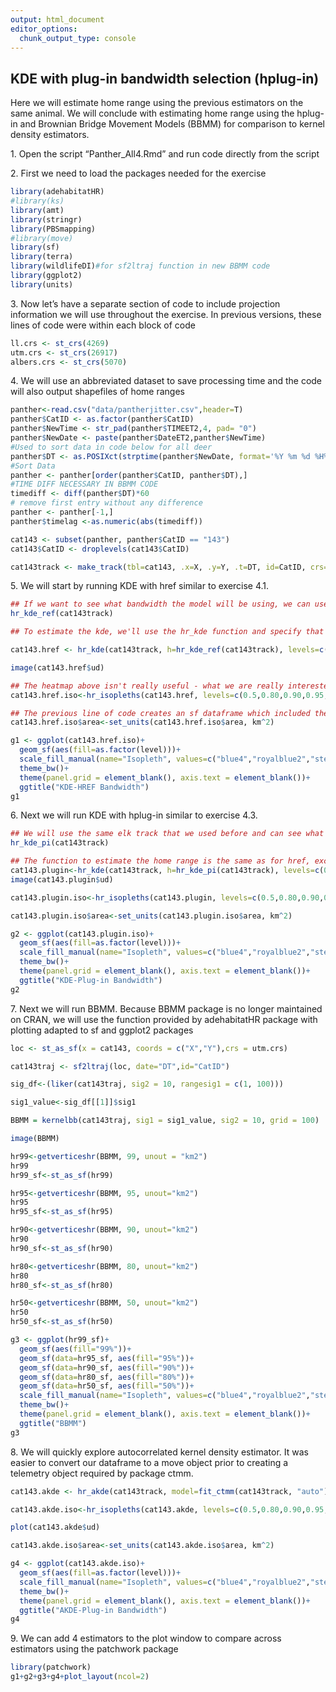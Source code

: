 ```yaml
---
output: html_document
editor_options: 
  chunk_output_type: console
---
```


## KDE with plug-in bandwidth selection (hplug-in)

Here we will estimate home range using the previous estimators on the same animal. We will conclude with estimating home range using the hplug-in and Brownian Bridge Movement Models (BBMM) for comparison to kernel density estimators.

1\. Open the script "Panther_All4.Rmd" and run code directly from the script

2\. First we need to load the packages needed for the exercise

```r
library(adehabitatHR)
#library(ks)
library(amt)
library(stringr)
library(PBSmapping)
#library(move)
library(sf)
library(terra)
library(wildlifeDI)#for sf2ltraj function in new BBMM code
library(ggplot2)
library(units)
```

3\. Now let's have a separate section of code to include projection information we will use throughout the exercise. In previous versions, these lines of code were within each block of code

```r
ll.crs <- st_crs(4269)
utm.crs <- st_crs(26917)
albers.crs <- st_crs(5070)
```

4\. We will use an abbreviated dataset to save processing time and the code will also output shapefiles of home ranges

```r
panther<-read.csv("data/pantherjitter.csv",header=T)
panther$CatID <- as.factor(panther$CatID)
panther$NewTime <- str_pad(panther$TIMEET2,4, pad= "0")
panther$NewDate <- paste(panther$DateET2,panther$NewTime)
#Used to sort data in code below for all deer
panther$DT <- as.POSIXct(strptime(panther$NewDate, format='%Y %m %d %H%M'))
#Sort Data
panther <- panther[order(panther$CatID, panther$DT),]
#TIME DIFF NECESSARY IN BBMM CODE
timediff <- diff(panther$DT)*60
# remove first entry without any difference 
panther <- panther[-1,] 
panther$timelag <-as.numeric(abs(timediff))

cat143 <- subset(panther, panther$CatID == "143")
cat143$CatID <- droplevels(cat143$CatID)

cat143track <- make_track(tbl=cat143, .x=X, .y=Y, .t=DT, id=CatID, crs=26917)

```

5\. We will start by running KDE with href similar to exercise 4.1.

```r
## If we want to see what bandwidth the model will be using, we can use the following
hr_kde_ref(cat143track)

## To estimate the kde, we'll use the hr_kde function and specify that h is the reference bandwidth (h=hr_kde_ref). For this exercise, we are going to calculate 50%, 80%, 90%, 95% and 99% home ranges, so we'll specify those using the levels argument (although you can calculate any level of home range)

cat143.href <- hr_kde(cat143track, h=hr_kde_ref(cat143track), levels=c(0.5,0.80,0.90,0.95,0.99))

image(cat143.href$ud)

## The heatmap above isn't really useful - what we are really interested in are the home range isopleths (i.e. the boundaries of our different home range percentages) and the sizes of those boundaries.
cat143.href.iso<-hr_isopleths(cat143.href, levels=c(0.5,0.80,0.90,0.95,0.99))

## The previous line of code creates an sf dataframe which included the level, the area estimate, and the geometry (to be used for plotting). The default area measurement is m^2, but we are going to change it to km2 to make it easier to interpret
cat143.href.iso$area<-set_units(cat143.href.iso$area, km^2)

g1 <- ggplot(cat143.href.iso)+
  geom_sf(aes(fill=as.factor(level)))+
  scale_fill_manual(name="Isopleth", values=c("blue4","royalblue2","steelblue2", "turquoise2","yellow1"), labels=c("50%", "80", "90", "95%", "99%"))+ ## This addes a legend title, changes the colors of the isopleths and changes the labels
  theme_bw()+
  theme(panel.grid = element_blank(), axis.text = element_blank())+
  ggtitle("KDE-HREF Bandwidth")
g1
```

6\. Next we will run KDE with hplug-in similar to exercise 4.3.

```r
## We will use the same elk track that we used before and can see what h values are estimated with the plug-in approach
hr_kde_pi(cat143track)

## The function to estimate the home range is the same as for href, except we change the h argument to hr_kde_pi().
cat143.plugin<-hr_kde(cat143track, h=hr_kde_pi(cat143track), levels=c(0.5,0.80,0.90,0.95,0.99))
image(cat143.plugin$ud)

cat143.plugin.iso<-hr_isopleths(cat143.plugin, levels=c(0.5,0.80,0.90,0.95,0.99))

cat143.plugin.iso$area<-set_units(cat143.plugin.iso$area, km^2)

g2 <- ggplot(cat143.plugin.iso)+
  geom_sf(aes(fill=as.factor(level)))+
  scale_fill_manual(name="Isopleth", values=c("blue4","royalblue2","steelblue2", "turquoise2","yellow1"), labels=c("50%", "80", "90", "95%", "99%"))+ ## This addes a legend title, changes the colors of the isopleths and changes the labels
  theme_bw()+
  theme(panel.grid = element_blank(), axis.text = element_blank())+
  ggtitle("KDE-Plug-in Bandwidth")
g2
```

7\. Next we will run BBMM. Because BBMM package is no longer maintained on CRAN, we will use the function provided by adehabitatHR package with plotting adapted to sf and ggplot2 packages

```r
loc <- st_as_sf(x = cat143, coords = c("X","Y"),crs = utm.crs)

cat143traj <- sf2ltraj(loc, date="DT",id="CatID")

sig_df<-(liker(cat143traj, sig2 = 10, rangesig1 = c(1, 100)))

sig1_value<-sig_df[[1]]$sig1

BBMM = kernelbb(cat143traj, sig1 = sig1_value, sig2 = 10, grid = 100)

image(BBMM)

hr99<-getverticeshr(BBMM, 99, unout = "km2")
hr99
hr99_sf<-st_as_sf(hr99)

hr95<-getverticeshr(BBMM, 95, unout="km2")
hr95
hr95_sf<-st_as_sf(hr95)

hr90<-getverticeshr(BBMM, 90, unout="km2")
hr90
hr90_sf<-st_as_sf(hr90)

hr80<-getverticeshr(BBMM, 80, unout="km2")
hr80
hr80_sf<-st_as_sf(hr80)

hr50<-getverticeshr(BBMM, 50, unout="km2")
hr50
hr50_sf<-st_as_sf(hr50)

g3 <- ggplot(hr99_sf)+
  geom_sf(aes(fill="99%"))+
  geom_sf(data=hr95_sf, aes(fill="95%"))+ 
  geom_sf(data=hr90_sf, aes(fill="90%"))+
  geom_sf(data=hr80_sf, aes(fill="80%"))+
  geom_sf(data=hr50_sf, aes(fill="50%"))+
  scale_fill_manual(name="Isopleth", values=c("blue4","royalblue2","steelblue2", "turquoise2","yellow1"))+
  theme_bw()+
  theme(panel.grid = element_blank(), axis.text = element_blank())+
  ggtitle("BBMM")
g3
```

8. We will quickly explore autocorrelated kernel density estimator. It was easier to convert our dataframe to a move object prior to creating a telemetry object required by package ctmm.

```r
cat143.akde <- hr_akde(cat143track, model=fit_ctmm(cat143track, "auto"), levels=c(0.5,0.80,0.90,0.95,0.99))

cat143.akde.iso<-hr_isopleths(cat143.akde, levels=c(0.5,0.80,0.90,0.95,0.99))

plot(cat143.akde$ud)

cat143.akde.iso$area<-set_units(cat143.akde.iso$area, km^2)

g4 <- ggplot(cat143.akde.iso)+
  geom_sf(aes(fill=as.factor(level)))+
  scale_fill_manual(name="Isopleth", values=c("blue4","royalblue2","steelblue2", "turquoise2","yellow1"), labels=c("50%", "80", "90", "95%", "99%"))+ ## This addes a legend title, changes the colors of the isopleths and changes the labels
  theme_bw()+
  theme(panel.grid = element_blank(), axis.text = element_blank())+
  ggtitle("AKDE-Plug-in Bandwidth")
g4
```

9. We can add 4 estimators to the plot window to compare across estimators using the patchwork package

```r
library(patchwork)
g1+g2+g3+g4+plot_layout(ncol=2)
```
